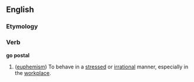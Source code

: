 ==English==
===Etymology===
{{substub}}
===Verb===
'''go postal'''
# ([[euphemism]]) To behave in a [[stressed]] or [[irrational]] manner, especially in the [[workplace]].